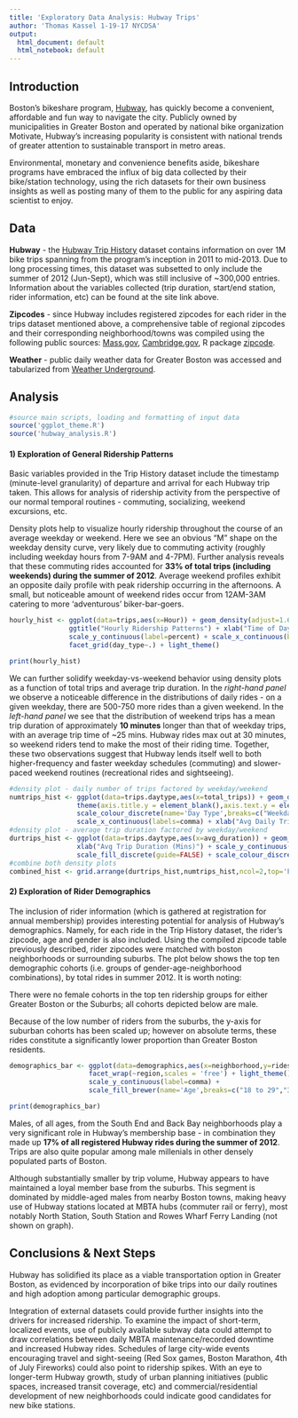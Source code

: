 ```yaml
---
title: 'Exploratory Data Analysis: Hubway Trips'
author: 'Thomas Kassel 1-19-17 NYCDSA'
output:
  html_document: default
  html_notebook: default
---
```



## Introduction

Boston's bikeshare program, [Hubway](https://www.thehubway.com/), has quickly become a convenient, affordable and fun way to navigate the city. Publicly owned by municipalities in Greater Boston and operated by national bike organization Motivate, Hubway's increasing popularity is consistent with national trends of greater attention to sustainable transport in metro areas.

Environmental, monetary and convenience benefits aside, bikeshare programs have embraced the influx of big data collected by their bike/station technology, using the rich datasets for their own business insights as well as posting many of them to the public for any aspiring data scientist to enjoy.

## Data

**Hubway** - the [Hubway Trip History](http://hubwaydatachallenge.org/trip-history-data/) dataset contains information on over 1M bike trips spanning from the program's inception in 2011 to mid-2013. Due to long processing times, this dataset was subsetted to only include the summer of 2012 (Jun-Sept), which was still inclusive of ~300,000 entries. Information about the variables collected (trip duration, start/end station, rider information, etc) can be found at the site link above.

**Zipcodes** - since Hubway includes registered zipcodes for each rider in the trips dataset mentioned above, a comprehensive table of regional zipcodes and their corresponding neighborhood/towns was compiled using the following public sources: [Mass.gov](www.mass.gov/eohhs/docs/dcf/boston-office-by-zipcode.xls), [Cambridge.gov](http://www2.cambridgema.gov/CityOfCambridge_Content/documents/), R package [zipcode](https://cran.r-project.org/web/packages/zipcode/zipcode.pdf). 

**Weather** - public daily weather data for Greater Boston was accessed and tabularized from [Weather Underground](https://www.wunderground.com/).

## Analysis

```r
#source main scripts, loading and formatting of input data
source('ggplot_theme.R')
source('hubway_analysis.R')
```

#### 1) Exploration of General Ridership Patterns

Basic variables provided in the Trip History dataset include the timestamp (minute-level granularity) of departure and arrival for each Hubway trip taken. This allows for analysis of ridership activity from the perspective of our normal temporal routines - commuting, socializing, weekend excursions, etc.

Density plots help to visualize hourly ridership throughout the course of an average weekday or weekend. Here we see an obvious "M" shape on the weekday density curve, very likely due to commuting activity (roughly including weekday hours from 7-9AM and 4-7PM). Further analysis reveals that these commuting rides accounted for **33% of total trips (including weekends) during the summer of 2012**. Average weekend profiles exhibit an opposite daily profile with peak ridership occurring in the afternoons. A small, but noticeable amount of weekend rides occur from 12AM-3AM catering to more 'adventurous' biker-bar-goers.

```r
hourly_hist <- ggplot(data=trips,aes(x=Hour)) + geom_density(adjust=1.6,fill='steelblue3',alpha=0.4) + 
               ggtitle("Hourly Ridership Patterns") + xlab("Time of Day") + ylab('% of Rides') +
               scale_y_continuous(label=percent) + scale_x_continuous(breaks=seq(0,24,4),labels=hour.labs) +
               facet_grid(day_type~.) + light_theme()

print(hourly_hist)
```

We can further solidify weekday-vs-weekend behavior using density plots as a function of total trips and average trip duration. In the *right-hand panel* we observe a noticeable difference in the distributions of daily rides - on a given weekday, there are 500-750 more rides than a given weekend. In the *left-hand panel* we see that the distribution of weekend trips has a mean trip duration of approximately **10 minutes** longer than that of weekday trips, with an average trip time of ~25 mins. Hubway rides max out at 30 minutes, so weekend riders tend to make the most of their riding time. Together, these two observations suggest that Hubway lends itself well to both higher-frequency and faster weekday schedules (commuting) and slower-paced weekend routines (recreational rides and sightseeing).

```r
#density plot - daily number of trips factored by weekday/weekend
numtrips_hist <- ggplot(data=trips.daytype,aes(x=total_trips)) + geom_density(aes(colour=day_type,fill=day_type),alpha=0.1) +
                 theme(axis.title.y = element_blank(),axis.text.y = element_blank(),axis.ticks.y = element_blank()) +     scale_fill_discrete(guide=FALSE) +
                 scale_colour_discrete(name='Day Type',breaks=c("Weekday","Weekend"),labels=c("Weekday","Weekend")) +
                 scale_x_continuous(labels=comma) + xlab("Avg Daily Trips") + light_theme()
#density plot - average trip duration factored by weekday/weekend
durtrips_hist <- ggplot(data=trips.daytype,aes(x=avg_duration)) + geom_density(aes(colour=day_type,fill=day_type),alpha=0.1) +
                 xlab("Avg Trip Duration (Mins)") + scale_y_continuous(name='Density',label=percent) + 
                 scale_fill_discrete(guide=FALSE) + scale_colour_discrete(guide=FALSE) + light_theme()
#combine both density plots
combined_hist <- grid.arrange(durtrips_hist,numtrips_hist,ncol=2,top='Frequency and Duration of Hubway Trips')
```

#### 2) Exploration of Rider Demographics

The inclusion of rider information (which is gathered at registration for annual membership) provides interesting potential for analysis of Hubway's demographics. Namely, for each ride in the Trip History dataset, the rider's zipcode, age and gender is also included. Using the compiled zipcode table previously described, rider zipcodes were matched with boston neighborhoods or surrounding suburbs. The plot below shows the top ten demographic cohorts (i.e. groups of gender-age-neighborhood combinations), by total rides in summer 2012. It is worth noting:

There were no female cohorts in the top ten ridership groups for either Greater Boston or the Suburbs; all cohorts depicted below are male.

Because of the low number of riders from the suburbs, the y-axis for suburban cohorts has been scaled up; however on absolute terms, these rides constitute a significantly lower proportion than Greater Boston residents.

```r
demographics_bar <- ggplot(data=demographics,aes(x=neighborhood,y=rides,fill=age)) + geom_bar(stat='identity',colour='gray40',alpha=0.8) +
                    facet_wrap(~region,scales = 'free') + light_theme() + ggtitle("Hubway Ridership Demographics") +
                    scale_y_continuous(label=comma) +
                    scale_fill_brewer(name='Age',breaks=c("18 to 29","30 to 39","40+"),labels=c("18 to 29","30 to 39","40+"),palette=1) + xlab("Neighborhood or Town") + ylab("Total # of Rides") + theme(axis.text.x = element_text(angle=45,hjust=1))

print(demographics_bar)
```

Males, of all ages, from the South End and Back Bay neighborhoods play a very significant role in Hubway's membership base - in combination they made up **17% of all registered Hubway rides during the summer of 2012**. Trips are also quite popular among male millenials in other densely populated parts of Boston.

Although substantially smaller by trip volume, Hubway appears to have maintained a loyal member base from the suburbs. This segment is dominated by middle-aged males from nearby Boston towns, making heavy use of Hubway stations located at MBTA hubs (commuter rail or ferry), most notably North Station, South Station and Rowes Wharf Ferry Landing (not shown on graph).

## Conclusions & Next Steps

Hubway has solidified its place as a viable transportation option in Greater Boston, as evidenced by incorporation of bike trips into our daily routines and high adoption among particular demographic groups. 

Integration of external datasets could provide further insights into the drivers for increased ridership. To examine the impact of short-term, localized events, use of publicly available subway data could attempt to draw correlations between daily MBTA maintenance/recorded downtime and increased Hubway rides. Schedules of large city-wide events encouraging travel and sight-seeing (Red Sox games, Boston Marathon, 4th of July Fireworks) could also point to ridership spikes. With an eye to longer-term Hubway growth, study of urban planning initiatives (public spaces, increased transit coverage, etc) and commercial/residential development of new neighborhoods could indicate good candidates for new bike stations.